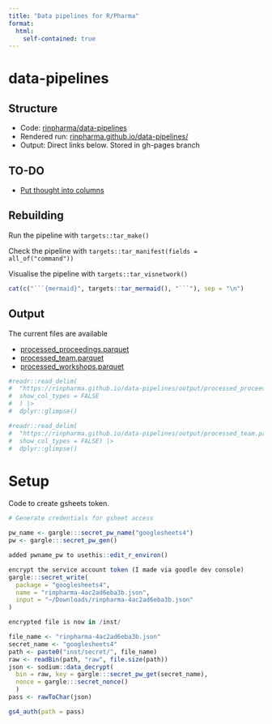 ```yaml
---
title: "Data pipelines for R/Pharma"
format: 
  html:
    self-contained: true
---
```



# data-pipelines

## Structure

* Code: [rinpharma/data-pipelines](https://github.com/rinpharma/data-pipelines)
* Rendered run: [rinpharma.github.io/data-pipelines/](https://rinpharma.github.io/data-pipelines/)
* Output: Direct links below. Stored in gh-pages branch

## TO-DO

* [Put thought into columns](https://github.com/rinpharma/data-pipelines/issues/1)

## Rebuilding

Run the pipeline with `targets::tar_make()`

Check the pipeline with `targets::tar_manifest(fields = all_of("command"))`

Visualise the pipeline with `targets::tar_visnetwork()`

```r
cat(c("```{mermaid}", targets::tar_mermaid(), "```"), sep = "\n")
```

## Output

The current files are available

* [processed_proceedings.parquet](output/processed_proceedings.parquet)
* [processed_team.parquet](output/processed_team.parquet)
* [processed_workshops.parquet](output/processed_workshops.parquet)

```r
#readr::read_delim(
#  "https://rinpharma.github.io/data-pipelines/output/processed_proceedings.parquet", delim = ";",
#  show_col_types = FALSE
#  ) |>
#  dplyr::glimpse()
```

```r
#readr::read_delim(
#  "https://rinpharma.github.io/data-pipelines/output/processed_team.parquet", delim = ";",
#  show_col_types = FALSE) |>
#  dplyr::glimpse()
```

# Setup

Code to create gsheets token.

```r
# Generate credentials for gsheet access

pw_name <- gargle:::secret_pw_name("googlesheets4")
pw <- gargle:::secret_pw_gen()

added pwname_pw to usethis::edit_r_environ()

encrypt the service account token (I made via goodle dev console)
gargle:::secret_write(
  package = "googlesheets4",
  name = "rinpharma-4ac2ad6eba3b.json",
  input = "~/Downloads/rinpharma-4ac2ad6eba3b.json"
)

encrypted file is now in /inst/

file_name <- "rinpharma-4ac2ad6eba3b.json"
secret_name <- "googlesheets4"
path <- paste0("inst/secret/", file_name)
raw <- readBin(path, "raw", file.size(path))
json <- sodium::data_decrypt(
  bin = raw, key = gargle:::secret_pw_get(secret_name), 
  nonce = gargle:::secret_nonce()
  )
pass <- rawToChar(json)

gs4_auth(path = pass)
```